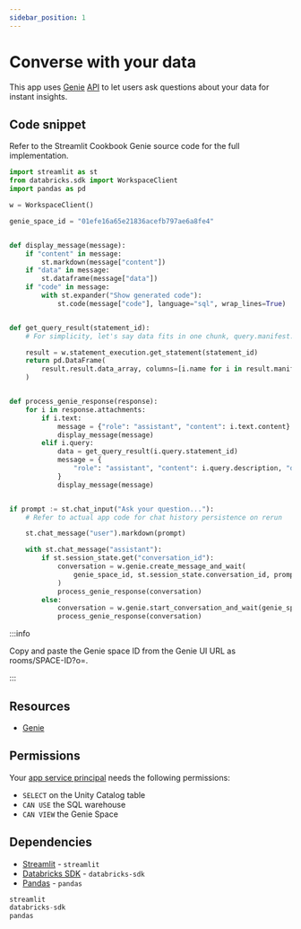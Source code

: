 ```yaml
---
sidebar_position: 1
---
```


# Converse with your data

This app uses [Genie](https://www.databricks.com/product/ai-bi) [API](https://docs.databricks.com/api/workspace/genie) to let users ask questions about your data for instant insights.

## Code snippet

Refer to the Streamlit Cookbook Genie source code for the full implementation.

```python title="app.py"
import streamlit as st
from databricks.sdk import WorkspaceClient
import pandas as pd

w = WorkspaceClient()

genie_space_id = "01efe16a65e21836acefb797ae6a8fe4"


def display_message(message):
    if "content" in message:
        st.markdown(message["content"])
    if "data" in message:
        st.dataframe(message["data"])
    if "code" in message:
        with st.expander("Show generated code"):
            st.code(message["code"], language="sql", wrap_lines=True)


def get_query_result(statement_id):
    # For simplicity, let's say data fits in one chunk, query.manifest.total_chunk_count = 1

    result = w.statement_execution.get_statement(statement_id)
    return pd.DataFrame(
        result.result.data_array, columns=[i.name for i in result.manifest.schema.columns]
    )


def process_genie_response(response):
    for i in response.attachments:
        if i.text:
            message = {"role": "assistant", "content": i.text.content}
            display_message(message)
        elif i.query:
            data = get_query_result(i.query.statement_id)
            message = {
                "role": "assistant", "content": i.query.description, "data": data, "code": i.query.query
            }
            display_message(message)


if prompt := st.chat_input("Ask your question..."):
    # Refer to actual app code for chat history persistence on rerun

    st.chat_message("user").markdown(prompt)

    with st.chat_message("assistant"):
        if st.session_state.get("conversation_id"):
            conversation = w.genie.create_message_and_wait(
                genie_space_id, st.session_state.conversation_id, prompt
            )
            process_genie_response(conversation)
        else:
            conversation = w.genie.start_conversation_and_wait(genie_space_id, prompt)
            process_genie_response(conversation)
```

:::info

Copy and paste the Genie space ID from the Genie UI URL as rooms/SPACE-ID?o=.

:::

## Resources

- [Genie](https://www.databricks.com/what-aibi-genie)

## Permissions

Your [app service principal](https://docs.databricks.com/aws/en/dev-tools/databricks-apps/#how-does-databricks-apps-manage-authorization) needs the following permissions:

- `SELECT` on the Unity Catalog table
- `CAN USE` the SQL warehouse
- `CAN VIEW` the Genie Space

## Dependencies

- [Streamlit](https://pypi.org/project/streamlit/) - `streamlit`
- [Databricks SDK](https://pypi.org/project/databricks-sdk/) - `databricks-sdk`
- [Pandas](https://pypi.org/project/pandas/) - `pandas`

```python title="requirements.txt"
streamlit
databricks-sdk
pandas
```
